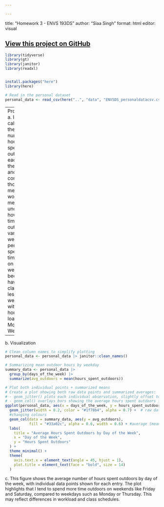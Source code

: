 ```yaml
---

---
```

title: "Homework 3 - ENVS 193DS"
author: "Siaa Singh"
format: html
editor: visual

[View this project on GitHub](https://github.com/siaasingh/ENVS-193DS_homework-03)
---

```r
library(tidyverse)
library(gt)     
library(janitor)  
library(readxl)



```

```r
install.packages("here")
library(here)
```

```r
# Read in the personal dataset
personal_data <- read_csv(here("..", "data", "ENVSDS_personaldatacsv.csv"))


```

---
Problem 1 
a. I could calculate the average number of hours I spent outdoors for each 
day of the week and compare those means. This would help me understand 
how my time outdoors varies by weekday—perhaps I spend more time outside on 
weekends because I have fewer classes, or less on weekdays with heavy homework 
loads like Monday or Wednesday.

---

b\. Visualization

```r
# Clean column names to simplify plotting
personal_data <- personal_data |> janitor::clean_names()

# Summarizing mean outdoor hours by weekday
summary_data <- personal_data |> 
  group_by(days_of_the_week) |> 
  summarize(avg_outdoors = mean(hours_spent_outdoors))

# Plot both individual points + summarized means
# Create a plot showing both raw data points and summarized averages:
# - geom_jitter() plots each individual observation, slightly offset to avoid overlap
# - geom_col() overlays bars showing the average hours spent outdoors for each weekday
ggplot(personal_data, aes(x = days_of_the_week, y = hours_spent_outdoors)) +
  geom_jitter(width = 0.2, color = "#1f78b4", alpha = 0.7) +  # raw data points and 
  #changing colours
  geom_col(data = summary_data, aes(y = avg_outdoors), 
           fill = "#33a02c", alpha = 0.6, width = 0.6) + #average (mean) values per weekday
  labs(
    title = "Average Hours Spent Outdoors by Day of the Week",
    x = "Day of the Week",
    y = "Hours Spent Outdoors"
  ) +
  theme_minimal() +
  theme(
    axis.text.x = element_text(angle = 45, hjust = 1),
    plot.title = element_text(face = "bold", size = 14)
  )
```

c\. This figure shows the average number of hours spent outdoors by day of the week, with individual data points shown for each entry. The plot highlights that I tend to spend more time outdoors on weekends like Friday and Saturday, compared to weekdays such as Monday or Thursday. This may reflect differences in workload and class schedules.
